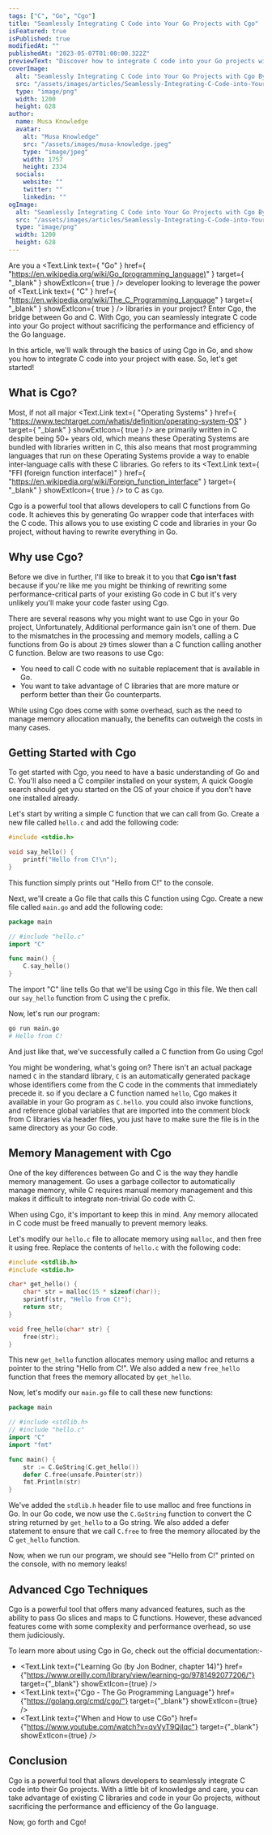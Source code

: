 ```yaml
---
tags: ["C", "Go", "Cgo"]
title: "Seamlessly Integrating C Code into Your Go Projects with Cgo"
isFeatured: true
isPublished: true
modifiedAt: ""
publishedAt: "2023-05-07T01:00:00.322Z"
previewText: "Discover how to integrate C code into your Go projects with ease using Cgo. In this article, we'll explore the basics of using Cgo to seamlessly incorporate C code into your Go programs. We'll cover the syntax and usage of Cgo, as well as some common scenarios where it can be particularly useful. By the end of this article, you'll have a solid understanding of how to properly leverage this powerful tool to extend the functionality of your Go applications with C libraries."
coverImage:
  alt: "Seamlessly Integrating C Code into Your Go Projects with Cgo By Knowledge Musa"
  src: "/assets/images/articles/Seamlessly-Integrating-C-Code-into-Your-Go-Projects-with-Cgo/cover.png"
  type: "image/png"
  width: 1200
  height: 628
author:
  name: Musa Knowledge
  avatar:
    alt: "Musa Knowledge"
    src: "/assets/images/musa-knowledge.jpeg"
    type: "image/jpeg"
    width: 1757
    height: 2334
  socials:
    website: ""
    twitter: ""
    linkedin: ""
ogImage:
  alt: "Seamlessly Integrating C Code into Your Go Projects with Cgo By Knowledge Musa"
  src: "/assets/images/articles/Seamlessly-Integrating-C-Code-into-Your-Go-Projects-with-Cgo/cover.png"
  type: "image/png"
  width: 1200
  height: 628
---
```


Are you a <Text.Link text={ "Go" } href={ "https://en.wikipedia.org/wiki/Go_(programming_language)" } target={ "\_blank" } showExtIcon={ true } /> developer looking to leverage the power of <Text.Link text={ "C" } href={ "https://en.wikipedia.org/wiki/The_C_Programming_Language" } target={ "\_blank" } showExtIcon={ true } /> libraries in your project? Enter Cgo, the bridge between Go and C. With Cgo, you can seamlessly integrate C code into your Go project without sacrificing the performance and efficiency of the Go language.

In this article, we'll walk through the basics of using Cgo in Go, and show you how to integrate C code into your project with ease. So, let's get started!

## What is Cgo?

Most, if not all major <Text.Link text={ "Operating Systems" } href={ "https://www.techtarget.com/whatis/definition/operating-system-OS" } target={ "\_blank" } showExtIcon={ true } /> are primarily written in C despite being 50+ years old, which means these Operating Systems are bundled with libraries written in C, this also means that most programming languages that run on these Operating Systems provide a way to enable inter-language calls with these C libraries. Go refers to its <Text.Link text={ "FFI (foreign function interface)" } href={ "https://en.wikipedia.org/wiki/Foreign_function_interface" } target={ "\_blank" } showExtIcon={ true } /> to C as `Cgo`.

Cgo is a powerful tool that allows developers to call C functions from Go code. It achieves this by generating Go wrapper code that interfaces with the C code. This allows you to use existing C code and libraries in your Go project, without having to rewrite everything in Go.

## Why use Cgo?

Before we dive in further, I'll like to break it to you that **Cgo isn't fast** because if you're like me you might be thinking of rewriting some performance-critical parts of your existing Go code in C but it's very unlikely you'll make your code faster using Cgo.

There are several reasons why you might want to use Cgo in your Go project, Unfortunately, Additional performance gain isn't one of them. Due to the mismatches in the processing and memory models, calling a C functions from Go is about `29` times slower than a C function calling another C function. Below are two reasons to use Cgo:

- You need to call C code with no suitable replacement that is available in Go.
- You want to take advantage of C libraries that are more mature or perform better than their Go counterparts.

While using Cgo does come with some overhead, such as the need to manage memory allocation manually, the benefits can outweigh the costs in many cases.

## Getting Started with Cgo

To get started with Cgo, you need to have a basic understanding of Go and C. You'll also need a C compiler installed on your system, A quick Google search should get you started on the OS of your choice if you don't have one installed already.

Let's start by writing a simple C function that we can call from Go. Create a new file called `hello.c` and add the following code:

```c:hello.c showLineNumbers
#include <stdio.h>

void say_hello() {
    printf("Hello from C!\n");
}
```

This function simply prints out "Hello from C!" to the console.

Next, we'll create a Go file that calls this C function using Cgo. Create a new file called `main.go` and add the following code:

```go:main.go showLineNumbers
package main

// #include "hello.c"
import "C"

func main() {
    C.say_hello()
}
```

The import "C" line tells Go that we'll be using Cgo in this file. We then call our `say_hello` function from C using the `C` prefix.

Now, let's run our program:

```bash
go run main.go
# Hello from C!
```

And just like that, we've successfully called a C function from Go using Cgo!

You might be wondering, what's going on? There isn't an actual package named `C` in the standard library, `C` is an automatically generated package whose identifiers come from the C code in the comments that immediately precede it. so if you declare a C function named `hello`, Cgo makes it available in your Go program as `C.hello`. you could also invoke functions, and reference global variables that are imported into the comment block from C libraries via header files, you just have to make sure the file is in the same directory as your Go code.

## Memory Management with Cgo

One of the key differences between Go and C is the way they handle memory management. Go uses a garbage collector to automatically manage memory, while C requires manual memory management and this makes it difficult to integrate non-trivial Go code with C.

When using Cgo, it's important to keep this in mind. Any memory allocated in C code must be freed manually to prevent memory leaks.

Let's modify our `hello.c` file to allocate memory using `malloc`, and then free it using free. Replace the contents of `hello.c` with the following code:

```c:hello.c showLineNumbers
#include <stdlib.h>
#include <stdio.h>

char* get_hello() {
    char* str = malloc(15 * sizeof(char));
    sprintf(str, "Hello from C!");
    return str;
}

void free_hello(char* str) {
    free(str);
}
```

This new `get_hello` function allocates memory using malloc and returns a pointer to the string "Hello from C!". We also added a new `free_hello` function that frees the memory allocated by `get_hello`.

Now, let's modify our `main.go` file to call these new functions:

```go:main.go showLineNumbers
package main

// #include <stdlib.h>
// #include "hello.c"
import "C"
import "fmt"

func main() {
    str := C.GoString(C.get_hello())
    defer C.free(unsafe.Pointer(str))
    fmt.Println(str)
}
```

We've added the `stdlib.h` header file to use malloc and free functions in Go. In our Go code, we now use the `C.GoString` function to convert the C string returned by `get_hello` to a Go string. We also added a defer statement to ensure that we call `C.free` to free the memory allocated by the C `get_hello` function.

Now, when we run our program, we should see "Hello from C!" printed on the console, with no memory leaks!

## Advanced Cgo Techniques

Cgo is a powerful tool that offers many advanced features, such as the ability to pass Go slices and maps to C functions. However, these advanced features come with some complexity and performance overhead, so use them judiciously.

To learn more about using Cgo in Go, check out the official documentation:-

- <Text.Link
    text={"Learning Go (by Jon Bodner, chapter 14)"}
    href={"https://www.oreilly.com/library/view/learning-go/9781492077206/"}
    target={"_blank"}
    showExtIcon={true}
  />
- <Text.Link
    text={"Cgo - The Go Programming Language"}
    href={"https://golang.org/cmd/cgo/"}
    target={"_blank"}
    showExtIcon={true}
  />
- <Text.Link
    text={"When and How to use CGo"}
    href={"https://www.youtube.com/watch?v=qvVyT9QjIqc"}
    target={"_blank"}
    showExtIcon={true}
  />

## Conclusion

Cgo is a powerful tool that allows developers to seamlessly integrate C code into their Go projects. With a little bit of knowledge and care, you can take advantage of existing C libraries and code in your Go projects, without sacrificing the performance and efficiency of the Go language.

Now, go forth and Cgo!

